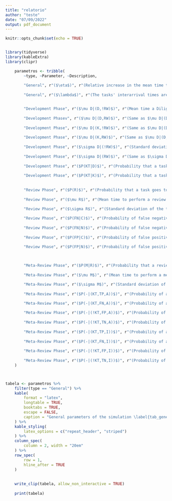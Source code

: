 ```yaml
---
title: "relatorio"
author: "teste"
date: "07/09/2022"
output: pdf_document
---
```


```r
knitr::opts_chunk$set(echo = TRUE)


library(tidyverse)
library(kableExtra)
library(clipr)

```




```r




    parametros <- tribble(
        ~type, ~Parameter, ~Description,
        
        "General", r"($\eta$)", r"(Relative increase in the mean time to develop, review, and meta-review when a code from a kludgy task is merged to the code-base.)",
        
        "General", r"($\lambda$)", r"(The tasks' interarrival times are exponentially distributed with rate $\lambda$.)",


        "Development Phase", r"($\mu D|(D,!RW)$)", r"(Mean time a Diligent developer takes to develop a task that is not a rework when there are no kludges in the codebase.)",
        
        "Development Phasev", r"($\mu D|(D,RW)$)", r"(Same as $\mu D|(D,!RW)$, but for reworking tasks found \textit{kludgy} in the Review phase.)",
        
        "Development Phase", r"($\mu D|(K,!RW)$)", r"(Same as $\mu D|(D,!RW)$, but for developers who are being Kludgy instead of Diligent.)",
        
        "Development Phase", r"($\mu D|(K,RW)$)", r"(Same as $\mu D|(D,RW)$, but for developers who are being Kludgy instead of Diligent.)",
        
        "Development Phase", r"($\sigma D|(!RW)$)", r"(Standard deviation of the time required to develop a task that is not a rework.)",
        
        "Development Phase", r"($\sigma D|(RW)$)", r"(Same as $\sigma D|(!RW)$, but for reworking tasks found \textit{kludgy} in the Review phase.)",
         
        "Development Phase", r"($P(KT|D)$)", r"(Probability that a task has a kludge when the developer is being Diligent.)",
        
        "Development Phase", r"($P(KT|K)$)", r"(Probability that a task has a kludge when the developer is being Kludgy.)",
        
        
        "Review Phase", r"($P(R)$)", r"(Probability that a task goes to review.)",
        
        "Review Phase", r"($\mu R$)", r"(Mean time to perform a review.)",
        
        "Review Phase", r"($\sigma R$)", r"(Standard deviation of the time to perform a review.)",

        "Review Phase", r"($P(FN|C)$)", r"(Probability of false negatives when a Careful reviewer is trying to detect kludges in a task that has a kludge.)",
         
        "Review Phase", r"($P(FN|N)$)", r"(Probability of false negatives when a Negligent reviewer is trying to detect kludge in a task that has a kludge.)",
                
        "Review Phase", r"($P(FP|C)$)", r"(Probability of false positive when a Careful reviewer is trying to detect a kludge in a task that does not have a kludge.)",

        "Review Phase", r"($P(FP|N)$)", r"(Probability of false positive when a Negligent reviewer is trying to detect a kludge in a task that does not have a kludge.)",

        
                
        "Meta-Review Phase", r"($P(M|R)$)", r"(Probability that a reviewed task goes to meta-review.)",
        
        "Meta-Review Phase", r"($\mu M$)", r"(Mean time to perform a meta-review.)",

        "Meta-Review Phase", r"($\sigma M$)", r"(Standard deviation of the time to perform a meta-review.)",
        
        "Meta-Review Phase", r"($P(-|(KT,TP,A))$)", r"(Probability of a bad meta-review when the task has a kludge, the review is a True Positive, and the meta-reviewer is Accurate.)",
        
        "Meta-Review Phase", r"($P(-|(KT,FN,A))$)", r"(Probability of a bad meta-review when the task has a kludge, the review is a False Negative, and the meta-reviewer is Accurate.)",

        "Meta-Review Phase", r"($P(-|(!KT,FP,A))$)", r"(Probability of a bad meta-review when the task has a kludge, the review is a False Positive, and the meta-reviewer is Accurate.)",
        
        "Meta-Review Phase", r"($P(-|(!KT,TN,A))$)", r"(Probability of a bad meta-review when the task has a kludge, the review is a True Negative, and the meta-reviewer is Accurate.)",
        
        "Meta-Review Phase", r"($P(-|(KT,TP,I))$)", r"(Probability of a bad meta-review when the task has a kludge, the review is a True Positive, and the meta-reviewer is Inaccurate.)",
        
        "Meta-Review Phase", r"($P(-|(KT,FN,I))$)", r"(Probability of a bad meta-review when the task has a kludge, the review is a False Negative, and the meta-reviewer is Inaccurate.)",
                
        "Meta-Review Phase", r"($P(-|(!KT,FP,I))$)", r"(Probability of a bad meta-review when the task has a kludge, the review is a False Positive, and the meta-reviewer is Inaccurate.)",
        
        "Meta-Review Phase", r"($P(-|(!KT,TN,I))$)", r"(Probability of a bad meta-review when the task has a kludge, the review is a True Negative, and the meta-reviewer is Inaccurate.)",
    )




```





```r


tabela <- parametros %>% 
    filter(type == "General") %>% 
    kable(
        format = "latex", 
        longtable = TRUE, 
        booktabs = TRUE,
        escape = FALSE,
        caption = "General parameters of the simulation \label{tab_general_parameters}"
    ) %>%
    kable_styling(
        latex_options = c("repeat_header", "striped")
    ) %>% 
    column_spec(
        column = 2, width = "20em"
    ) %>% 
    row_spec(
        row = 1,
        hline_after = TRUE
    )
        
        
    write_clip(tabela, allow_non_interactive = TRUE)
    
    print(tabela)


```




